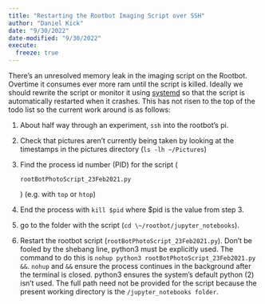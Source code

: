 ```yaml
---
title: "Restarting the Rootbot Imaging Script over SSH"
author: "Daniel Kick"
date: "9/30/2022"
date-modified: "9/30/2022"
execute:
  freeze: true
---
```


There's an unresolved memory leak in the imaging script on the Rootbot. Overtime it consumes ever more ram until the script is killed. Ideally we should rewrite the script or monitor it using [systemd](https://systemd.io/) so that the script is automatically restarted when it crashes. This has not risen to the top of the todo list so the current work around is as follows:

1.  About half way through an experiment, `ssh` into the rootbot's pi.

2.  Check that pictures aren't currently being taken by looking at the timestamps in the pictures directory (`ls -lh ~/Pictures`)

3.  Find the process id number (PID) for the script (

    `rootBotPhotoScript_23Feb2021.py`

    ) (e.g. with `top` or `htop`)

4.  End the process with `kill $pid` where \$pid is the value from step 3.

5.  go to the folder with the script (`cd \~/rootbot/jupyter_notebooks`).

6.  Restart the rootbot script (`rootBotPhotoScript_23Feb2021.py`). Don't be fooled by the shebang line, python3 must be explicitly used. The command to do this is `nohup python3 rootBotPhotoScript_23Feb2021.py &&`. `nohup` and `&&` ensure the process continues in the background after the terminal is closed. python3 ensures the system's default python (2) isn't used. The full path need not be provided for the script because the present working directory is the `/jupyter_notebooks folder`.
